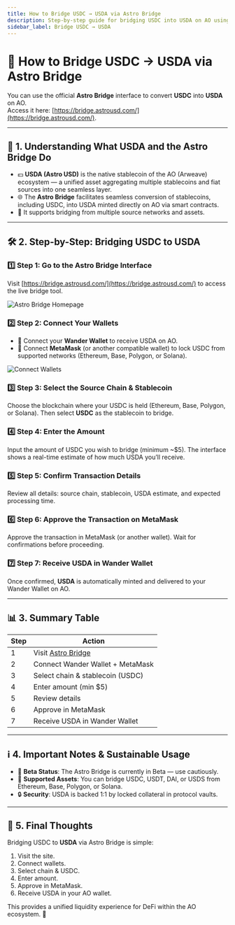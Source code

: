 ```yaml
---
title: How to Bridge USDC → USDA via Astro Bridge
description: Step-by-step guide for bridging USDC into USDA on AO using the Astro Bridge
sidebar_label: Bridge USDC → USDA
---
```


# 🌉 How to Bridge USDC → USDA via Astro Bridge

You can use the official **Astro Bridge** interface to convert **USDC** into **USDA** on AO.  
Access it here: [https://bridge.astrousd.com/](https://bridge.astrousd.com/).

---

## 🔎 1. Understanding What USDA and the Astro Bridge Do

- 💵 **USDA (Astro USD)** is the native stablecoin of the AO (Arweave) ecosystem — a unified asset aggregating multiple stablecoins and fiat sources into one seamless layer.  
- 🌐 The **Astro Bridge** facilitates seamless conversion of stablecoins, including USDC, into USDA minted directly on AO via smart contracts.  
- 🔗 It supports bridging from multiple source networks and assets.

---

## 🛠 2. Step-by-Step: Bridging USDC to USDA

### 1️⃣ Step 1: Go to the Astro Bridge Interface
Visit [https://bridge.astrousd.com/](https://bridge.astrousd.com/) to access the live bridge tool.

![Astro Bridge Homepage](/img/docs/investor/bridging/astro/Picture1.png)

### 2️⃣ Step 2: Connect Your Wallets
- 🔑 Connect your **Wander Wallet** to receive USDA on AO.  
- 💼 Connect **MetaMask** (or another compatible wallet) to lock USDC from supported networks (Ethereum, Base, Polygon, or Solana).

![Connect Wallets](/img/docs/investor/bridging/astro/Picture2.png)

### 3️⃣ Step 3: Select the Source Chain & Stablecoin
Choose the blockchain where your USDC is held (Ethereum, Base, Polygon, or Solana). Then select **USDC** as the stablecoin to bridge.

### 4️⃣ Step 4: Enter the Amount
Input the amount of USDC you wish to bridge (minimum ~$5). The interface shows a real-time estimate of how much USDA you’ll receive.

### 5️⃣ Step 5: Confirm Transaction Details
Review all details: source chain, stablecoin, USDA estimate, and expected processing time.

### 6️⃣ Step 6: Approve the Transaction on MetaMask
Approve the transaction in MetaMask (or another wallet). Wait for confirmations before proceeding.

### 7️⃣ Step 7: Receive USDA in Wander Wallet
Once confirmed, **USDA** is automatically minted and delivered to your Wander Wallet on AO.

---

## 📊 3. Summary Table

| Step | Action |
|------|--------|
| 1 | Visit [Astro Bridge](https://bridge.astrousd.com/) |
| 2 | Connect Wander Wallet + MetaMask |
| 3 | Select chain & stablecoin (USDC) |
| 4 | Enter amount (min $5) |
| 5 | Review details |
| 6 | Approve in MetaMask |
| 7 | Receive USDA in Wander Wallet |
---

## ℹ️ 4. Important Notes & Sustainable Usage

- 🧪 **Beta Status**: The Astro Bridge is currently in Beta — use cautiously.  
- 💱 **Supported Assets**: You can bridge USDC, USDT, DAI, or USDS from Ethereum, Base, Polygon, or Solana.  
- 🔒 **Security**: USDA is backed 1:1 by locked collateral in protocol vaults.
---

## 🎯 5. Final Thoughts

Bridging USDC to **USDA** via Astro Bridge is simple:

1. Visit the site.  
2. Connect wallets.  
3. Select chain & USDC.  
4. Enter amount.  
5. Approve in MetaMask.  
6. Receive USDA in your AO wallet.  

This provides a unified liquidity experience for DeFi within the AO ecosystem. 🚀
